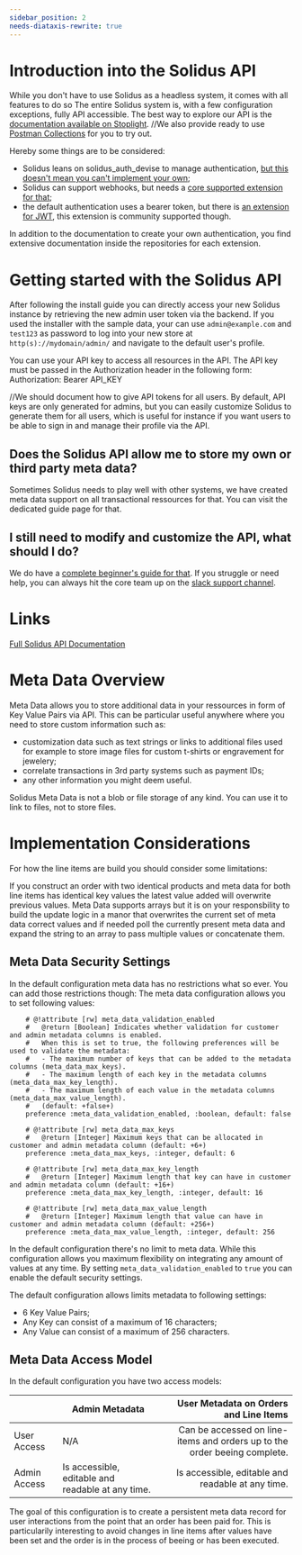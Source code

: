 ```yaml
---
sidebar_position: 2
needs-diataxis-rewrite: true
---
```


# Introduction into the Solidus API

While you don't have to use Solidus as a headless system, it comes with all features to do so
The entire Solidus system is, with a few configuration exceptions, fully API accessible.
The best way to explore our API is the [documentation available on Stoplight](https://solidus.stoplight.io/docs/solidus/e0fd2dd6925ca-solidus-api). 
//We also provide ready to use [Postman Collections](https://documenter.getpostman.com/view/36834077/2sAYdimooZ) for you to try out. 

Hereby some things are to be considered: 
- Solidus leans on solidus_auth_devise to manage authentication, [but this doesn't mean you can't implement your own](https://guides.solidus.io/advanced-solidus/custom-authentication/);
- Solidus can support webhooks, but needs a [core supported extension for that](https://github.com/solidusio/solidus_webhooks);
- the default authentication uses a bearer token, but there is [an extension for JWT](https://github.com/solidusio-contrib/solidus_jwt), this extension is community supported though.

In addition to the documentation to create your own authentication, you find extensive documentation inside the repositories for each extension. 

# Getting started with the Solidus API

After following the install guide you can directly access your new Solidus instance by retrieving the new admin user token via the backend. 
If you used the installer with the sample data, your can use `admin@example.com` and `test123` as password to log into your new store at `http(s)://mydomain/admin/` and navigate to the default user's profile. 

You can use your API key to access all resources in the API. The API key must be passed in the Authorization header in the following form:
Authorization: Bearer API_KEY

//We should document how to give API tokens for all users.
By default, API keys are only generated for admins, but you can easily customize Solidus to generate them for all users, which is useful for instance if you want users to be able to sign in and manage their profile via the API.


## Does the Solidus API allow me to store my own or third party meta data? 

Sometimes Solidus needs to play well with other systems, we have created meta data support on all transactional ressources for that. 
You can visit the dedicated guide page for that. 

## I still need to modify and customize the API, what should I do? 

We do have a [complete beginner's guide for that](https://guides.solidus.io/customization/customizing-the-api/). If you struggle or need help, you can always hit the core team up on the [slack support channel](https://slack.solidus.io/). 

# Links 
[Full Solidus API Documentation](https://solidus.stoplight.io/docs/solidus/e0fd2dd6925ca-solidus-api)

# Meta Data Overview

Meta Data allows you to store additional data in your ressources in form of Key Value Pairs via API. 
This can be particular useful anywhere where you need to store custom information such as: 
- customization data such as text strings or links to additional files used for example to store image files for custom t-shirts or engravement for jewelery; 
- correlate transactions in 3rd party systems such as payment IDs; 
- any other information you might deem useful. 

Solidus Meta Data is not a blob or file storage of any kind. You can use it to link to files, not to store files. 

# Implementation Considerations
For how the line items are build you should consider some limitations: 

If you construct an order with two identical products and meta data for both line items has identical key values the latest value added will overwrite previous values. 
Meta Data supports arrays but it is on your responsbility to build the update logic in a manor that overwrites the current set of meta data correct values and if needed poll the currently present meta data and expand the string to an array to pass multiple values or concatenate them. 

## Meta Data Security Settings

In the default configuration meta data has no restrictions what so ever. You can add those restrictions though: 
The meta data configuration allows you to set following values: 

```
    # @!attribute [rw] meta_data_validation_enabled
    #   @return [Boolean] Indicates whether validation for customer and admin metadata columns is enabled.
    #   When this is set to true, the following preferences will be used to validate the metadata:
    #   - The maximum number of keys that can be added to the metadata columns (meta_data_max_keys).
    #   - The maximum length of each key in the metadata columns (meta_data_max_key_length).
    #   - The maximum length of each value in the metadata columns (meta_data_max_value_length).
    #   (default: +false+)
    preference :meta_data_validation_enabled, :boolean, default: false

    # @!attribute [rw] meta_data_max_keys
    #   @return [Integer] Maximum keys that can be allocated in customer and admin metadata column (default: +6+)
    preference :meta_data_max_keys, :integer, default: 6

    # @!attribute [rw] meta_data_max_key_length
    #   @return [Integer] Maximum length that key can have in customer and admin metadata column (default: +16+)
    preference :meta_data_max_key_length, :integer, default: 16

    # @!attribute [rw] meta_data_max_value_length
    #   @return [Integer] Maximum length that value can have in customer and admin metadata column (default: +256+)
    preference :meta_data_max_value_length, :integer, default: 256
```

In the default configuration there's no limit to meta data. While this configuration allows you maximum flexibility on integrating any amount of values at any time. 
By setting `meta_data_validation_enabled` to `true` you can enable the default security settings.

The default configuration allows limits metadata to following settings: 
- 6 Key Value Pairs;
- Any Key can consist of a maximum of 16 characters;
- Any Value can consist of a maximum of 256 characters.

## Meta Data Access Model 

In the default configuration you have two access models: 

|              | Admin Metadata                                    | User Metadata on Orders and Line Items |
|--------------|---------------------------------------------------|----------------------------------------------------------------------:|
| User Access  | N/A                                               | Can be accessed on line-items and orders up to the order beeing complete. |
| Admin Access | Is accessible, editable and readable at any time. | Is accessible, editable and readable at any time.                     |

The goal of this configuration is to create a persistent meta data record for user interactions from the point that an order has been paid for. 
This is particularily interesting to avoid changes in line items after values have been set and the order is in the process of beeing or has been executed. 
